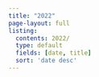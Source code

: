 ```yaml
---
title: "2022"
page-layout: full
listing:
  contents: 2022/
  type: default
  fields: [date, title]
  sort: 'date desc'
---
```


